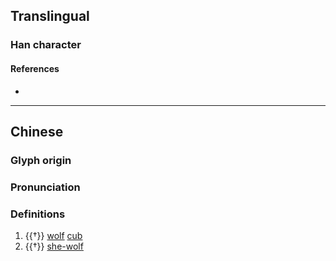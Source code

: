 {{character info/new}}
==Translingual==

===Han character===
{{Han char|rn=94|rad=犬|as=13|sn=16|four=48240|canj=KHHSK|ids=⿰犭敫}}

====References====
* {{Han ref|kx=0719.200|dkj=20721|dj=1130.190|hdz=21373.040|uh=7365|ud=29541|bh=EA5F|bd=59999}}

----
==Chinese==
{{zh-forms}}

===Glyph origin===
{{Han etym}}

===Pronunciation===
{{zh-pron
|m=xí,jiào
|mc=y
|oc=y
|cat=n
}}

===Definitions===
{{zh-hanzi}}

# {{†}} [[wolf]] [[cub]]
# {{†}} [[she-wolf]]